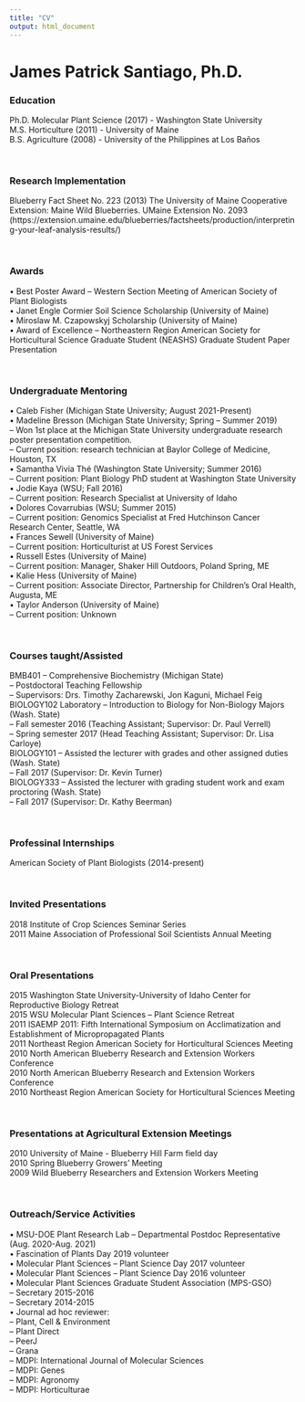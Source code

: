 ```yaml
---
title: "CV"
output: html_document
---
```


# James Patrick Santiago, Ph.D.

### Education
Ph.D. Molecular Plant Science (2017) - Washington State University <br>
M.S. Horticulture (2011) - University of Maine <br>
B.S. Agriculture (2008) - University of the Philippines at Los Baños  

<br>

### Research Implementation
Blueberry Fact Sheet No. 223 (2013) The University of Maine Cooperative Extension: Maine Wild Blueberries. UMaine Extension No. 2093 (https://extension.umaine.edu/blueberries/factsheets/production/interpreting-your-leaf-analysis-results/)

<br>


### Awards
•	Best Poster Award – Western Section Meeting of American Society of Plant Biologists <br>
•	Janet Engle Cormier Soil Science Scholarship (University of Maine) <br>
•	Miroslaw M. Czapowskyj Scholarship (University of Maine) <br>
•	Award of Excellence – Northeastern Region American Society for Horticultural Science Graduate Student (NEASHS) Graduate Student Paper Presentation

<br>

### Undergraduate Mentoring
•	Caleb Fisher (Michigan State University; August 2021-Present) <br>
•	Madeline Bresson (Michigan State University; Spring – Summer 2019) <br>
-- Won 1st place at the Michigan State University undergraduate research poster presentation competition. <br>
--	Current position: research technician at Baylor College of Medicine, Houston, TX <br>
•	Samantha Vivia Thé (Washington State University; Summer 2016) <br>
--	Current position: Plant Biology PhD student at Washington State University <br>
•	Jodie Kaya (WSU; Fall 2016) <br>
--	Current position: Research Specialist at University of Idaho <br>
•	Dolores Covarrubias (WSU; Summer 2015) <br>
--	Current position: Genomics Specialist at Fred Hutchinson Cancer Research Center, Seattle, WA <br>
•	Frances Sewell (University of Maine) <br>
--	Current position: Horticulturist at US Forest Services <br> 
•	Russell Estes (University of Maine) <br>
--	Current position: Manager, Shaker Hill Outdoors, Poland Spring, ME <br>
•	Kalie Hess (University of Maine) <br>
--	Current position: Associate Director, Partnership for Children’s Oral Health, Augusta, ME <br>
•	Taylor Anderson (University of Maine) <br>
--	Current position: Unknown <br>

<br>

### Courses taught/Assisted
BMB401 – Comprehensive Biochemistry (Michigan State) <br>
--	Postdoctoral Teaching Fellowship <br>
--	Supervisors: Drs. Timothy Zacharewski, Jon Kaguni, Michael Feig <br> 
BIOLOGY102 Laboratory – Introduction to Biology for Non-Biology Majors (Wash. State) <br>
--	Fall semester 2016 (Teaching Assistant; Supervisor: Dr. Paul Verrell) <br>
--	Spring semester 2017 (Head Teaching Assistant; Supervisor: Dr. Lisa Carloye) <br>
BIOLOGY101 – Assisted the lecturer with grades and other assigned duties (Wash. State) <br>
--	Fall 2017 (Supervisor: Dr. Kevin Turner) <br>
BIOLOGY333 – Assisted the lecturer with grading student work and exam proctoring (Wash. State) <br>
--	Fall 2017 (Supervisor: Dr. Kathy Beerman) <br>

<br>

### Professinal Internships
American Society of Plant Biologists (2014-present)

<br>

### Invited Presentations
2018	Institute of Crop Sciences Seminar Series <br>
2011	Maine Association of Professional Soil Scientists Annual Meeting <br>

<br>

### Oral Presentations
2015	Washington State University-University of Idaho Center for Reproductive Biology Retreat <br>
2015	WSU Molecular Plant Sciences – Plant Science Retreat <br>
2011	ISAEMP 2011: Fifth International Symposium on Acclimatization and Establishment of Micropropagated Plants <br>
2011	Northeast Region American Society for Horticultural Sciences Meeting <br>
2010 	North American Blueberry Research and Extension Workers Conference <br>
2010	North American Blueberry Research and Extension Workers Conference <br>
2010	Northeast Region American Society for Horticultural Sciences Meeting <br>

<br>

### Presentations at Agricultural Extension Meetings
2010	University of Maine - Blueberry Hill Farm field day <br>
2010	Spring Blueberry Growers’ Meeting <br>
2009	Wild Blueberry Researchers and Extension Workers Meeting <br>

<br>

### Outreach/Service Activities
•	MSU-DOE Plant Research Lab – Departmental Postdoc Representative (Aug. 2020-Aug. 2021) <br>
•	Fascination of Plants Day 2019 volunteer <br>
•	Molecular Plant Sciences – Plant Science Day 2017 volunteer <br>
•	Molecular Plant Sciences – Plant Science Day 2016 volunteer <br>
•	Molecular Plant Sciences Graduate Student Association (MPS-GSO) <br>
--	Secretary 2015-2016 <br>
--	Secretary 2014-2015 <br>
•	Journal ad hoc reviewer: <br>
--	Plant, Cell & Environment <br>
--	Plant Direct  <br>
--	PeerJ <br>
--	Grana <br>
--	MDPI: International Journal of Molecular Sciences <br>
--	MDPI: Genes <br>
--	MDPI: Agronomy <br>
--	MDPI: Horticulturae <br>



